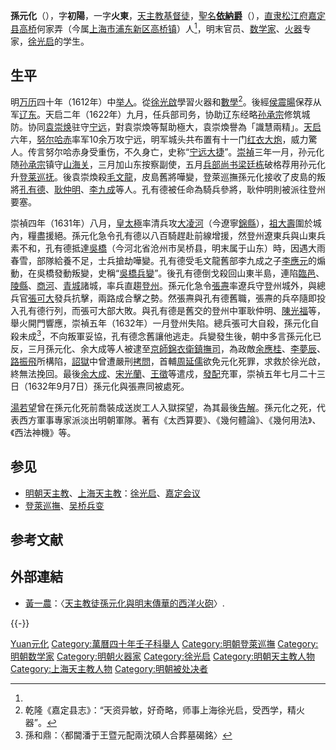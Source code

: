 '''孫元化'''（{{bd|1582年||1632年|9月7日|catIdx=S}}），字'''初陽'''，一字'''火東'''，[[天主教|天主教]][[基督徒|基督徒]]，[[聖名|聖名]]'''[[依納爵|依納爵]]'''（{{lang-la|'''Ignacio'''}}），[[南直隶|直隶]][[松江府|松江府]][[嘉定县|嘉定县]][[高桥镇_(上海市)|高桥]]何家弄（今属[[上海市|上海市]][[浦东新区|浦东新区]][[高桥镇_(上海市)|高桥镇]]）人<ref name="嘉定县志孙元化"/>，明末官员、[[数学家|数学家]]、[[火器|火器]]专家，[[徐光启|徐光启]]的学生。

== 生平 ==   
明[[万历|万历]]四十年（1612年）中[[举人|举人]]。從[[徐光啟|徐光啟]]學習火器和[[數學|數學]]<ref>乾隆《嘉定县志》：“天资异敏，好奇略，师事上海徐光启，受西学，精火器”。</ref>。後經[[侯震暘|侯震暘]]保荐从军[[辽东|辽东]]。天启二年（1622年）九月，任兵部司务，协助辽东经略[[孙承宗|孙承宗]]修筑城防。协同[[袁崇焕|袁崇焕]]驻守[[宁远|宁远]]，對袁崇煥等幫助極大，袁崇煥譽為「識慧兩精」。[[天启_(明朝)|天启]]六年，[[努尔哈赤|努尔哈赤]]率军10余万攻宁远，明军城头共布置有十一门[[红夷大炮|红衣大炮]]，威力驚人。传言努尔哈赤身受重伤，不久身亡，史称“[[宁远大捷|宁远大捷]]”。[[崇禎|崇禎]]三年一月，孙元化随[[孙承宗|孙承宗]]镇守[[山海关|山海关]]，三月加山东按察副使，五月[[兵部尚书|兵部尚书]][[梁廷栋|梁廷栋]]破格荐用孙元化升[[登莱巡抚|登莱巡抚]]。後袁崇煥殺[[毛文龍|毛文龍]]，皮島舊將嘩變，登萊巡撫孫元化接收了皮島的叛將[[孔有德|孔有德]]、[[耿仲明|耿仲明]]、[[李九成|李九成]]等人。孔有德被任命為騎兵參將，耿仲明則被派往登州要塞。

崇禎四年（1631年）八月，[[皇太極|皇太極]]率清兵攻[[大凌河|大凌河]]（今遼寧[[錦縣|錦縣]]），[[祖大壽|祖大壽]]圍於城內，糧盡援絕。孫元化急令孔有德以八百騎趕赴前線增援，然登州遼東兵與山東兵素不和，孔有德抵達[[吳橋|吳橋]]（今河北省沧州市吴桥县，明末属于山东）時，因遇大雨春雪，部隊給養不足，士兵搶劫嘩變。孔有德受毛文龍舊部李九成之子[[李應元_(明朝)|李應元]]的煽動，在吳橋發動叛變，史稱“[[吳橋兵變|吳橋兵變]]”。後孔有德倒戈殺回山東半島，連陷[[臨邑|臨邑]]、[[陵縣|陵縣]]、[[商河|商河]]、[[青城|青城]]諸城，率兵直趨[[登州|登州]]。孫元化急令[[張燾|張燾]]率遼兵守登州城外，與總兵官[[張可大|張可大]]發兵抗擊，兩路成合擊之勢。然張燾與孔有德舊職，張燾的兵卒隨即投入孔有德行列，而張可大部大敗。與孔有德是舊交的登州中軍耿仲明、[[陳光福|陳光福]]等，舉火開門響應，崇禎五年（1632年）一月登州失陷。總兵張可大自殺，孫元化自殺未成<ref>孫和鼎：〈都閫潘于王暨元配兩沈碩人合葬墓碣銘〉</ref>，不向叛軍妥協，孔有德念舊讓他逃走。兵變發生後，朝中多言孫元化已反，三月孫元化、余大成等人被逮至[[京師|京師]][[錦衣衛|錦衣衛]][[鎮撫司|鎮撫司]]，為政敵[[余應桂|余應桂]]、[[李夢辰|李夢辰]]、[[路振飛|路振飛]]所構陷，[[詔獄|詔獄]]中曾遭嚴刑[[拷問|拷問]]，首輔[[周延儒|周延儒]]欲免元化死罪，求救於徐光啟，終無法挽回。最後[[余大成|余大成]]、[[宋光蘭|宋光蘭]]、[[王徵|王徵]]等遣戍，[[發配|發配]]充軍，崇禎五年七月二十三日（1632年9月7日）孫元化與張燾同被處死。

[[湯若望|湯若望]]曾在孫元化死前喬裝成送炭工人入獄探望，為其最後[[告解|告解]]。孫元化之死，代表西方軍事專家派淡出明朝軍隊。著有《太西算要》、《幾何體論》、《幾何用法》、《西法神機》等。

== 参见 ==
{{Portal box|中国|历史|人物|上海|天主教}}
* [[明朝天主教|明朝天主教]]、[[上海天主教|上海天主教]]：[[徐光启|徐光启]]、[[嘉定会议|嘉定会议]]
* [[登萊巡撫|登萊巡撫]]、[[吴桥兵变|吴桥兵变]]

== 参考文献 ==
{{Reflist|30em|refs=
<ref name="嘉定县志孙元化">{{cite news |language = zh-cn |url = http://www.shtong.gov.cn/newsite/node2/node4/node2250/node4424/node54530/node61870/node61872/userobject1ai40604.html |title = 《嘉定县志》>>卷三十五 传略>>本籍>>孙元化 |publisher = 上海人民出版社 |date = 1992年12月 |accessdate = 2019-04-15 |archive-date = 2016-04-26 |archive-url = https://web.archive.org/web/20160426144428/http://www.shtong.gov.cn/Newsite/node2/node4/node2250/node4424/node54530/node61870/node61872/userobject1ai40604.html |dead-url = no }}</ref>
}}

== 外部連結 ==
* [[黃一農|黃一農]]：〈[https://web.archive.org/web/20140827000445/http://hss.nthu.edu.tw/~ylh/uploadfiles/paper77_0.pdf 天主教徒孫元化與明末傳華的西洋火砲]〉.

{{-}}
{{start box}}
{{s-off}}
{{succession box|[[王廷試|王廷試]]|[[謝璉|謝璉]]|[[登萊巡撫|明朝登萊巡撫]]|1630年－1631年}}
{{end box}}

{{中国基督教史|明}}

{{Authority control}}
{{DEFAULTSORT:Sun孙元化}}
[[Category:孫姓|Yuan元化]]
[[Category:萬曆四十年壬子科舉人|Category:萬曆四十年壬子科舉人]]
[[Category:明朝登萊巡撫|Category:明朝登萊巡撫]]
[[Category:明朝数学家|Category:明朝数学家]]
[[Category:明朝火器家|Category:明朝火器家]]
[[Category:徐光启|Category:徐光启]]
[[Category:明朝天主教人物|Category:明朝天主教人物]]
[[Category:上海天主教人物|Category:上海天主教人物]]
[[Category:明朝被处决者|Category:明朝被处决者]]